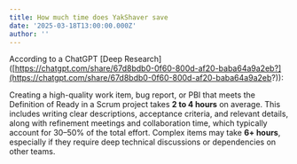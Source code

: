 ```yaml
---
title: How much time does YakShaver save
date: '2025-03-18T13:00:00.000Z'
author: ''
---
```


According to a ChatGPT \[Deep Research]\([https://chatgpt.com/share/67d8bdb0-0f60-800d-af20-baba64a9a2eb?](https://chatgpt.com/share/67d8bdb0-0f60-800d-af20-baba64a9a2eb?)):

Creating a high-quality work item, bug report, or PBI that meets the Definition of Ready in a Scrum project takes **2 to 4 hours** on average. This includes writing clear descriptions, acceptance criteria, and relevant details, along with refinement meetings and collaboration time, which typically account for 30–50% of the total effort. Complex items may take **6+ hours**, especially if they require deep technical discussions or dependencies on other teams.
